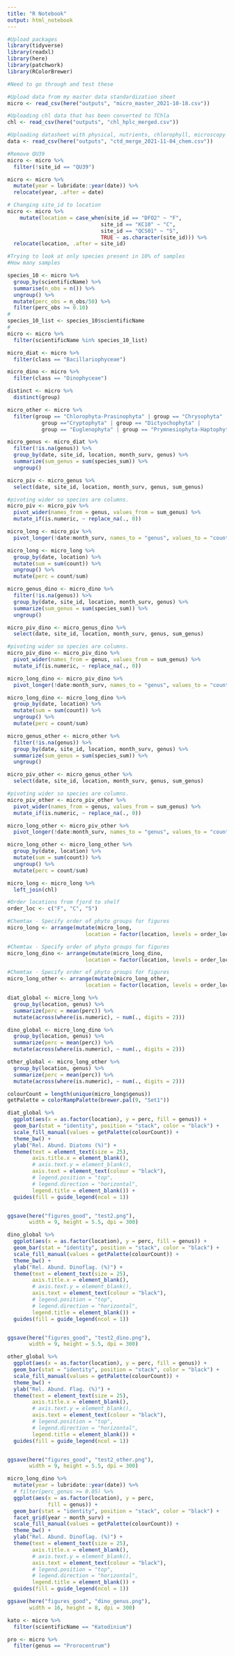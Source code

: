 ```yaml
---
title: "R Notebook"
output: html_notebook
---
```


```r
#Upload packages
library(tidyverse)
library(readxl)
library(here)
library(patchwork)
library(RColorBrewer)

#Need to go through and test these

```

```r
#Upload data from my master data standardization sheet
micro <- read_csv(here("outputs", "micro_master_2021-10-18.csv")) 

#Uploading chl data that has been converted to TChla
chl <- read_csv(here("outputs", "chl_hplc_merged.csv"))

#Uploading datasheet with physical, nutrients, chlorophyll, microscopy and chemtax data.
data <- read_csv(here("outputs", "ctd_merge_2021-11-04_chem.csv"))

```

```r
#Remove QU39
micro <- micro %>% 
  filter(!site_id == "QU39")

micro <- micro %>% 
  mutate(year = lubridate::year(date)) %>% 
  relocate(year, .after = date)
```

```r
# Changing site_id to location 
micro <- micro %>% 
    mutate(location = case_when(site_id == "DFO2" ~ "F",
                              site_id == "KC10" ~ "C",
                              site_id == "QCS01" ~ "S",
                              TRUE ~ as.character(site_id))) %>% 
  relocate(location, .after = site_id)
```

```r
#Trying to look at only species present in 10% of samples
#How many samples

species_10 <- micro %>%
  group_by(scientificName) %>%
  summarise(n_obs = n()) %>%
  ungroup() %>%
  mutate(perc_obs = n_obs/50) %>%
  filter(perc_obs >= 0.10)
# 
species_10_list <- species_10$scientificName
# 
micro <- micro %>% 
  filter(scientificName %in% species_10_list)

```

```r
micro_diat <- micro %>% 
  filter(class == "Bacillariophyceae")

micro_dino <- micro %>% 
  filter(class == "Dinophyceae")

distinct <- micro %>% 
  distinct(group)

micro_other <- micro %>% 
  filter(group == "Chlorophyta-Prasinophyta" | group == "Chrysophyta" | 
           group =="Cryptophyta" | group == "Dictyochophyta" |
           group == "Euglenophyta" | group == "Prymnesiophyta-Haptophyta")
```

```r
micro_genus <- micro_diat %>% 
  filter(!is.na(genus)) %>% 
  group_by(date, site_id, location, month_surv, genus) %>% 
  summarize(sum_genus = sum(species_sum)) %>% 
  ungroup()

micro_piv <- micro_genus %>% 
  select(date, site_id, location, month_surv, genus, sum_genus)

#pivoting wider so species are columns. 
micro_piv <- micro_piv %>% 
  pivot_wider(names_from = genus, values_from = sum_genus) %>% 
  mutate_if(is.numeric, ~ replace_na(., 0))

micro_long <- micro_piv %>% 
  pivot_longer(!date:month_surv, names_to = "genus", values_to = "count")

micro_long <- micro_long %>% 
  group_by(date, location) %>% 
  mutate(sum = sum(count)) %>% 
  ungroup() %>% 
  mutate(perc = count/sum)
```
```r
micro_genus_dino <- micro_dino %>% 
  filter(!is.na(genus)) %>% 
  group_by(date, site_id, location, month_surv, genus) %>% 
  summarize(sum_genus = sum(species_sum)) %>% 
  ungroup()

micro_piv_dino <- micro_genus_dino %>% 
  select(date, site_id, location, month_surv, genus, sum_genus)

#pivoting wider so species are columns. 
micro_piv_dino <- micro_piv_dino %>% 
  pivot_wider(names_from = genus, values_from = sum_genus) %>% 
  mutate_if(is.numeric, ~ replace_na(., 0))

micro_long_dino <- micro_piv_dino %>% 
  pivot_longer(!date:month_surv, names_to = "genus", values_to = "count")

micro_long_dino <- micro_long_dino %>% 
  group_by(date, location) %>% 
  mutate(sum = sum(count)) %>% 
  ungroup() %>% 
  mutate(perc = count/sum)
```
```r
micro_genus_other <- micro_other %>% 
  filter(!is.na(genus)) %>% 
  group_by(date, site_id, location, month_surv, genus) %>% 
  summarize(sum_genus = sum(species_sum)) %>% 
  ungroup()

micro_piv_other <- micro_genus_other %>% 
  select(date, site_id, location, month_surv, genus, sum_genus)

#pivoting wider so species are columns. 
micro_piv_other <- micro_piv_other %>% 
  pivot_wider(names_from = genus, values_from = sum_genus) %>% 
  mutate_if(is.numeric, ~ replace_na(., 0))

micro_long_other <- micro_piv_other %>% 
  pivot_longer(!date:month_surv, names_to = "genus", values_to = "count")

micro_long_other <- micro_long_other %>% 
  group_by(date, location) %>% 
  mutate(sum = sum(count)) %>% 
  ungroup() %>% 
  mutate(perc = count/sum)
```


```r
micro_long <- micro_long %>% 
  left_join(chl)
```
```r

#Order locations from fjord to shelf
order_loc <- c("F", "C", "S")

#Chemtax - Specify order of phyto groups for figures
micro_long <- arrange(mutate(micro_long,
                         location = factor(location, levels = order_loc)))

#Chemtax - Specify order of phyto groups for figures
micro_long_dino <- arrange(mutate(micro_long_dino,
                         location = factor(location, levels = order_loc)))

#Chemtax - Specify order of phyto groups for figures
micro_long_other <- arrange(mutate(micro_long_other,
                         location = factor(location, levels = order_loc)))
```

```r
diat_global <- micro_long %>%
  group_by(location, genus) %>% 
  summarize(perc = mean(perc)) %>% 
  mutate(across(where(is.numeric), ~ num(., digits = 2)))

dino_global <- micro_long_dino %>%
  group_by(location, genus) %>% 
  summarize(perc = mean(perc)) %>% 
  mutate(across(where(is.numeric), ~ num(., digits = 2)))

other_global <- micro_long_other %>%
  group_by(location, genus) %>% 
  summarize(perc = mean(perc)) %>% 
  mutate(across(where(is.numeric), ~ num(., digits = 2)))

colourCount = length(unique(micro_long$genus))
getPalette = colorRampPalette(brewer.pal(9, "Set1"))
```


```r
diat_global %>% 
  ggplot(aes(x = as.factor(location), y = perc, fill = genus)) +
  geom_bar(stat = "identity", position = "stack", color = "black") +
  scale_fill_manual(values = getPalette(colourCount)) +
  theme_bw() +
  ylab("Rel. Abund. Diatoms (%)") +
  theme(text = element_text(size = 25),
        axis.title.x = element_blank(),
        # axis.text.y = element_blank(),
        axis.text = element_text(colour = "black"),
        # legend.position = "top",
        # legend.direction = "horizontal",
        legend.title = element_blank()) +
  guides(fill = guide_legend(ncol = 1))


ggsave(here("figures_good", "test2.png"),
       width = 9, height = 5.5, dpi = 300)
```
```r
dino_global %>% 
  ggplot(aes(x = as.factor(location), y = perc, fill = genus)) +
  geom_bar(stat = "identity", position = "stack", color = "black") +
  scale_fill_manual(values = getPalette(colourCount)) +
  theme_bw() +
  ylab("Rel. Abund. Dinoflag. (%)") +
  theme(text = element_text(size = 25),
        axis.title.x = element_blank(),
        # axis.text.y = element_blank(),
        axis.text = element_text(colour = "black"),
        # legend.position = "top",
        # legend.direction = "horizontal",
        legend.title = element_blank()) +
  guides(fill = guide_legend(ncol = 1))


ggsave(here("figures_good", "test2_dino.png"),
       width = 9, height = 5.5, dpi = 300)
```

```r
other_global %>% 
  ggplot(aes(x = as.factor(location), y = perc, fill = genus)) +
  geom_bar(stat = "identity", position = "stack", color = "black") +
  scale_fill_manual(values = getPalette(colourCount)) +
  theme_bw() +
  ylab("Rel. Abund. Flag. (%)") +
  theme(text = element_text(size = 25),
        axis.title.x = element_blank(),
        # axis.text.y = element_blank(),
        axis.text = element_text(colour = "black"),
        # legend.position = "top",
        # legend.direction = "horizontal",
        legend.title = element_blank()) +
  guides(fill = guide_legend(ncol = 1))


ggsave(here("figures_good", "test2_other.png"),
       width = 9, height = 5.5, dpi = 300)
```

```r
micro_long_dino %>% 
  mutate(year = lubridate::year(date)) %>% 
  # filter(perc_genus >= 0.05) %>% 
  ggplot(aes(x = as.factor(location), y = perc, 
             fill = genus)) + 
  geom_bar(stat = "identity", position = "stack", color = "black") +  
  facet_grid(year ~ month_surv) +
  scale_fill_manual(values = getPalette(colourCount)) +
  theme_bw() +
  ylab("Rel. Abund. Dinoflag. (%)") +
  theme(text = element_text(size = 25),
        axis.title.x = element_blank(),
        # axis.text.y = element_blank(),
        axis.text = element_text(colour = "black"),
        # legend.position = "top",
        # legend.direction = "horizontal",
        legend.title = element_blank()) +
  guides(fill = guide_legend(ncol = 1))

ggsave(here("figures_good", "dino_genus.png"),
       width = 16, height = 8, dpi = 300)
```

```r
kato <- micro %>% 
  filter(scientificName == "Katodinium")

pro <- micro %>% 
  filter(genus == "Prorocentrum")
```



